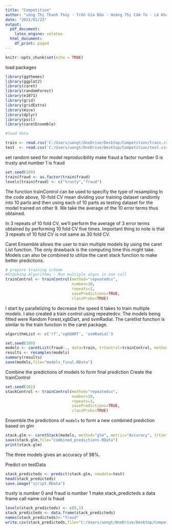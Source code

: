 ---
title: "Competition"
author: "uông Thị Thanh Thủy - Trần Gia Bảo - Hoàng Thị Cẩm Tú - Lê Kha" 
date: "2021/01/23"
output:
  pdf_document:
    latex_engine: xelatex
  html_document:
    df_print: paged
---

```{r setup, include=FALSE}
knitr::opts_chunk$set(echo = TRUE)
```
load packages
```{r}
library(ggthemes)
library(ggplot2)
library(caret)
library(randomForest)
library(e1071)
library(grid)
library(gridExtra)
library(mice)
library(dplyr)
library(pscl)
library(caretEnsemble)
```

```{r}
#load data

train <- read.csv('C:/Users/uongt/OneDrive/Desktop/Competition/train.csv',sep="|",stringsAsFactors = F)
test  <- read.csv('C:/Users/uongt/OneDrive/Desktop/Competition/test.csv',sep="|",stringsAsFactors = F)

```
set random seed for model reproducibility
make fraud a factor
number 0 is trusty and number 1 is fraud 
```{r}
set.seed(100)
train$fraud <- as.factor(train$fraud)
levels(train$fraud) <- c("trusty","fraud")

```
The function trainControl can be used to specifiy the type of resampling
In the code above, 10-fold CV mean dividing your training dataset randomly into 10 parts and then using each of 10 parts as testing dataset for the model trained on other 9. We take the average of the 10 error terms thus obtained.

In 3 repeats of 10 fold CV, we’ll perform the average of 3 error terms obtained by performing 10 fold CV five times. Important thing to note is that 3 repeats of 10 fold CV is not same as 30 fold CV.

Caret Ensemble allows the user to train multiple models by using the caret List function. The only drawback is the computing time this might take. Models can also be combined to utilize the caret stack function to make better predictions.

```{r}
# prepare training scheme
#Stacking Algorithms - Run multiple algos in one call
trainControl <- trainControl(method="repeatedcv", 
                             number=10, 
                             repeats=3,
                             savePredictions=TRUE, 
                             classProbs=TRUE)

```
I start by parallelizing to decrease the speed it takes to train multiple models. I also created a train control using repeatedcv. The models being fitted were Random Forest,xgbDart, and svmRadial. The caretlist function is similar to the train function in the caret package.
```{r}
algorithmList <- c('rf','xgbDART', 'svmRadial')
```

```{r}

set.seed(100)
models <- caretList(fraud~., data=train, trControl=trainControl, methodList=algorithmList) 
results <- resamples(models)
summary(results)
save(models,file="models_final.RData")

```


Combine the predictions of models to form final prediction
Create the trainControl
```{r}
set.seed(101)
stackControl <- trainControl(method="repeatedcv", 
                             number=10, 
                             repeats=3,
                             savePredictions=TRUE, 
                             classProbs=TRUE)

```
Ensemble the predictions of `models` to form a new combined prediction based on glm

```{r}
stack.glm <- caretStack(models, method="glm", metric="Accuracy", trControl=stackControl)
save(stack.glm,file="combined_predictions.RData")
print(stack.glm)

```


The three models gives an accuracy of 98%.



Predict on testData

```{r}
stack_predicteds <- predict(stack.glm, newdata=test)
head(stack_predicteds)
save.image("script.RData")
```
trusty is number 0 and fraud is number 1
make stack_predicteds a data frame
call name col is fraud
```{r}
levels(stack_predicteds) <- c(0,1)
stack_predicteds <- data.frame(stack_predicteds)
names(stack_predicteds)<-"fraud"
write.csv(stack_predicteds,file="C:/Users/uongt/OneDrive/Desktop/Competition/stack_predicteds.csv",row.names=FALSE)
```
